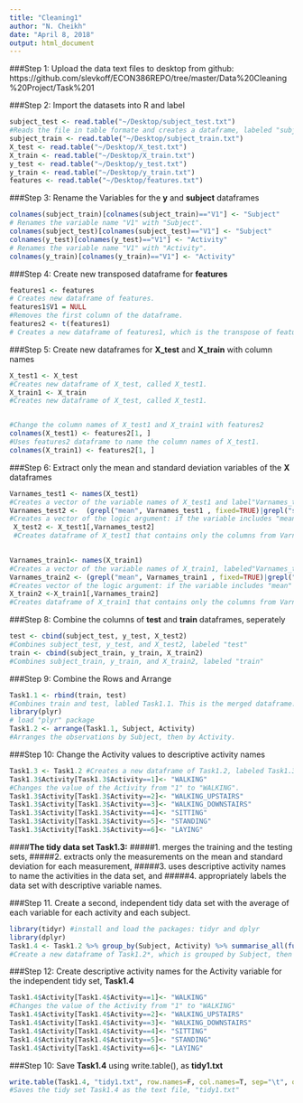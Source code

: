 ```yaml
---
title: "Cleaning1"
author: "N. Cheikh"
date: "April 8, 2018"
output: html_document
---
```

###Step 1: Upload the data text files to desktop from github: 
https://github.com/slevkoff/ECON386REPO/tree/master/Data%20Cleaning%20Project/Task%201

###Step 2: Import the datasets into R and label
```r
subject_test <- read.table("~/Desktop/subject_test.txt") 
#Reads the file in table formate and creates a dataframe, labeled "subject_test".
subject_train <- read.table("~/Desktop/subject_train.txt")
X_test <- read.table("~/Desktop/X_test.txt")
X_train <- read.table("~/Desktop/X_train.txt")
y_test <- read.table("~/Desktop/y_test.txt")
y_train <- read.table("~/Desktop/y_train.txt")
features <- read.table("~/Desktop/features.txt")
```
###Step 3: Rename the Variables for the **y** and **subject** dataframes
```r
colnames(subject_train)[colnames(subject_train)=="V1"] <- "Subject" 
# Renames the variable name "V1" with "Subject".
colnames(subject_test)[colnames(subject_test)=="V1"] <- "Subject"
colnames(y_test)[colnames(y_test)=="V1"] <- "Activity" 
# Renames the variable name "V1" with "Activity".
colnames(y_train)[colnames(y_train)=="V1"] <- "Activity"
```
###Step 4: Create new transposed dataframe for **features**
```r
features1 <- features 
# Creates new dataframe of features.
features1$V1 = NULL 
#Removes the first column of the dataframe.
features2 <- t(features1) 
# Creates a new dataframe of features1, which is the transpose of features1, labeled features2. This will be used to label the variables of X_test and X_train.
```
###Step 5: Create new dataframes for **X_test** and **X_train** with column names
```r
X_test1 <- X_test 
#Creates new dataframe of X_test, called X_test1.
X_train1 <- X_train 
#Creates new dataframe of X_test, called X_test1.


#Change the column names of X_test1 and X_train1 with features2
colnames(X_test1) <- features2[1, ] 
#Uses features2 dataframe to name the column names of X_test1.
colnames(X_train1) <- features2[1, ]
```
###Step 6: Extract only the mean and standard deviation variables of the **X** dataframes
```r
Varnames_test1 <- names(X_test1) 
#Creates a vector of the variable names of X_test1 and label"Varnames_test1", labeled "Varnames_test1".
Varnames_test2 <-  (grepl("mean", Varnames_test1 , fixed=TRUE)|grepl("std", Varnames_test1 , fixed=TRUE)) 
#Creates a vector of the logic argument: if the variable includes "mean" or "std", True; if not, False, labeled "Varnames_test2".
 X_test2 <- X_test1[,Varnames_test2] 
 #Creates dataframe of X_test1 that contains only the columns from Varnames_test2 that are True, labeled "X_test2".

 
Varnames_train1<- names(X_train1) 
#Creates a vector of the variable names of X_train1, labeled"Varnames_train1".
Varnames_train2 <- (grepl("mean", Varnames_train1 , fixed=TRUE)|grepl("std", Varnames_train1 , fixed=TRUE)) 
#Creates vector of the logic argument: if the variable includes "mean" or "std", True; if not, False.
X_train2 <-X_train1[,Varnames_train2]
#Creates dataframe of X_train1 that contains only the columns from Varnames_train2 that are True, labeled "X_train2".
```

###Step 8: Combine the columns of **test** and **train** dataframes, seperately
```r
test <- cbind(subject_test, y_test, X_test2) 
#Combines subject_test, y_test, and X_test2, labeled "test"
train <- cbind(subject_train, y_train, X_train2)
#Combines subject_train, y_train, and X_train2, labeled "train"
```
###Step 9: Combine the Rows and Arrange
```r
Task1.1 <- rbind(train, test) 
#Combines train and test, labled Task1.1. This is the merged dataframe.
library(plyr)
# load "plyr" package
Task1.2 <- arrange(Task1.1, Subject, Activity) 
#Arranges the observations by Subject, then by Activity.
```
###Step 10: Change the Activity values to descriptive activity names
```r
Task1.3 <- Task1.2 #Creates a new dataframe of Task1.2, labeled Task1.3
Task1.3$Activity[Task1.3$Activity==1]<- "WALKING" 
#Changes the value of the Activity from "1" to "WALKING".
Task1.3$Activity[Task1.3$Activity==2]<- "WALKING_UPSTAIRS"
Task1.3$Activity[Task1.3$Activity==3]<- "WALKING_DOWNSTAIRS"
Task1.3$Activity[Task1.3$Activity==4]<- "SITTING"
Task1.3$Activity[Task1.3$Activity==5]<- "STANDING"
Task1.3$Activity[Task1.3$Activity==6]<- "LAYING"
```

####**The tidy data set Task1.3:**
#####1. merges the training and the testing sets,
#####2. extracts only the measurements on the mean and standard deviation for each measurement, 
#####3. uses descriptive activity names to name the activities in the data set, and
#####4. appropriately labels the data set with descriptive variable names.


###Step 11. Create a second, independent tidy data set with the average of each variable for each activity and each subject.
```r
library(tidyr) #install and load the packages: tidyr and dplyr 
library(dplyr)
Task1.4 <- Task1.2 %>% group_by(Subject, Activity) %>% summarise_all(funs(mean)) 
#Create a new dataframe of Task1.2*, which is grouped by Subject, then by Activity, where the rest of the variables are the average for each subject and activity. * Task1.2 is used instead of Task 1.3 in order to preserve the arrangement of activities.
```
###Step 12: Create descriptive activity names for the Activity variable for the independent tidy set, **Task1.4**
```r
Task1.4$Activity[Task1.4$Activity==1]<- "WALKING" 
#Changes the value of the Activity from "1" to "WALKING"
Task1.4$Activity[Task1.4$Activity==2]<- "WALKING_UPSTAIRS"
Task1.4$Activity[Task1.4$Activity==3]<- "WALKING_DOWNSTAIRS"
Task1.4$Activity[Task1.4$Activity==4]<- "SITTING"
Task1.4$Activity[Task1.4$Activity==5]<- "STANDING"
Task1.4$Activity[Task1.4$Activity==6]<- "LAYING"
```
###Step 10: Save **Task1.4** using write.table(), as **tidy1.txt**
```r
write.table(Task1.4, "tidy1.txt", row.names=F, col.names=T, sep="\t", quote=F) 
#Saves the tidy set Task1.4 as the text file, "tidy1.txt"
```
